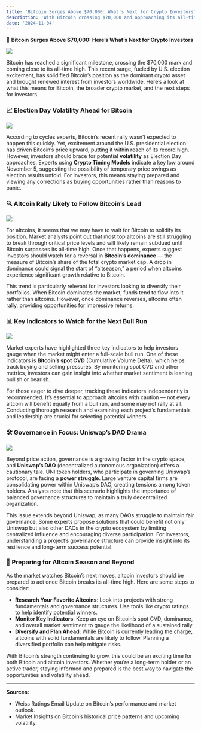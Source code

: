 ```yaml
---
title: 'Bitcoin Surges Above $70,000: What’s Next for Crypto Investors?'
description: 'With Bitcoin crossing $70,000 and approaching its all-time high, we explore the next moves for crypto investors, election-driven volatility, and when altcoin season may begin.'
date: '2024-11-04'
---
```


🚀 **Bitcoin Surges Above $70,000: Here’s What’s Next for Crypto Investors**

<div className='mx-auto w-[300px] sm:w-[500px]'>
    <img className='rounded-lg' src='https://cdn.pixabay.com/photo/2022/03/15/15/19/crypto-currency-7070574_1280.jpg' />
</div>

Bitcoin has reached a significant milestone, crossing the $70,000 mark and coming close to its all-time high. This recent surge, fueled by U.S. election excitement, has solidified Bitcoin’s position as the dominant crypto asset and brought renewed interest from investors worldwide. Here’s a look at what this means for Bitcoin, the broader crypto market, and the next steps for investors.



### 📈 Election Day Volatility Ahead for Bitcoin

<div className='mx-auto w-[300px] sm:w-[500px]'>
    <img className='rounded-lg' src='https://cdn.pixabay.com/photo/2017/09/29/10/48/elephant-2798628_1280.jpg' />
</div>

According to cycles experts, Bitcoin’s recent rally wasn’t expected to happen this quickly. Yet, excitement around the U.S. presidential election has driven Bitcoin’s price upward, putting it within reach of its record high. However, investors should brace for potential **volatility** as Election Day approaches. Experts using **Crypto Timing Models** indicate a key low around November 5, suggesting the possibility of temporary price swings as election results unfold. For investors, this means staying prepared and viewing any corrections as buying opportunities rather than reasons to panic.

### 🔍 Altcoin Rally Likely to Follow Bitcoin’s Lead

<div className='mx-auto w-[300px] sm:w-[500px]'>
    <img className='rounded-lg' src='https://cdn.pixabay.com/photo/2020/05/13/05/33/arrow-5165841_1280.jpg' />
</div>


For altcoins, it seems that we may have to wait for Bitcoin to solidify its position. Market analysts point out that most top altcoins are still struggling to break through critical price levels and will likely remain subdued until Bitcoin surpasses its all-time high. Once that happens, experts suggest investors should watch for a reversal in **Bitcoin’s dominance** — the measure of Bitcoin’s share of the total crypto market cap. A drop in dominance could signal the start of “altseason,” a period when altcoins experience significant growth relative to Bitcoin.

This trend is particularly relevant for investors looking to diversify their portfolios. When Bitcoin dominates the market, funds tend to flow into it rather than altcoins. However, once dominance reverses, altcoins often rally, providing opportunities for impressive returns. 

### 📊 Key Indicators to Watch for the Next Bull Run

<div className='mx-auto w-[300px] sm:w-[500px]'>
    <img className='rounded-lg' src='https://cdn.pixabay.com/photo/2016/07/20/23/03/pressure-1531526_1280.png' />
</div>

Market experts have highlighted three key indicators to help investors gauge when the market might enter a full-scale bull run. One of these indicators is **Bitcoin’s spot CVD** (Cumulative Volume Delta), which helps track buying and selling pressures. By monitoring spot CVD and other metrics, investors can gain insight into whether market sentiment is leaning bullish or bearish.

For those eager to dive deeper, tracking these indicators independently is recommended. It’s essential to approach altcoins with caution — not every altcoin will benefit equally from a bull run, and some may not rally at all. Conducting thorough research and examining each project’s fundamentals and leadership are crucial for selecting potential winners.



### 🛠️ Governance in Focus: Uniswap’s DAO Drama

<div className='mx-auto w-[300px] sm:w-[500px]'>
    <img className='rounded-lg' src='https://github.com/Uniswap/docs/blob/main/static/img/favicon.png?raw=true' className='flex justify-center align-middle items-center'/>
</div>

Beyond price action, governance is a growing factor in the crypto space, and **Uniswap’s DAO** (decentralized autonomous organization) offers a cautionary tale. UNI token holders, who participate in governing Uniswap’s protocol, are facing a **power struggle**. Large venture capital firms are consolidating power within Uniswap’s DAO, creating tensions among token holders. Analysts note that this scenario highlights the importance of balanced governance structures to maintain a truly decentralized organization.

This issue extends beyond Uniswap, as many DAOs struggle to maintain fair governance. Some experts propose solutions that could benefit not only Uniswap but also other DAOs in the crypto ecosystem by limiting centralized influence and encouraging diverse participation. For investors, understanding a project’s governance structure can provide insight into its resilience and long-term success potential.

### 📝 Preparing for Altcoin Season and Beyond

As the market watches Bitcoin’s next moves, altcoin investors should be prepared to act once Bitcoin breaks its all-time high. Here are some steps to consider:

- **Research Your Favorite Altcoins**: Look into projects with strong fundamentals and governance structures. Use tools like crypto ratings to help identify potential winners.
- **Monitor Key Indicators**: Keep an eye on Bitcoin’s spot CVD, dominance, and overall market sentiment to gauge the likelihood of a sustained rally.
- **Diversify and Plan Ahead**: While Bitcoin is currently leading the charge, altcoins with solid fundamentals are likely to follow. Planning a diversified portfolio can help mitigate risks.

With Bitcoin’s strength continuing to grow, this could be an exciting time for both Bitcoin and altcoin investors. Whether you’re a long-term holder or an active trader, staying informed and prepared is the best way to navigate the opportunities and volatility ahead.

---

**Sources:**
- Weiss Ratings Email Update on Bitcoin’s performance and market outlook.
- Market Insights on Bitcoin’s historical price patterns and upcoming volatility.
